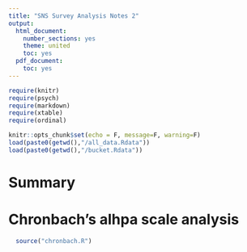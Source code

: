 ```yaml
---
title: "SNS Survey Analysis Notes 2"
output:
  html_document:
    number_sections: yes
    theme: united
    toc: yes
  pdf_document:
    toc: yes
---
```


```r
require(knitr)
require(psych)
require(markdown)
require(xtable)
require(ordinal)

knitr::opts_chunk$set(echo = F, message=F, warning=F)
load(paste0(getwd(),"/all_data.Rdata"))
load(paste0(getwd(),"/bucket.Rdata"))
```

# Summary

# Chronbach's alhpa scale analysis

```r
  source("chronbach.R")
```


